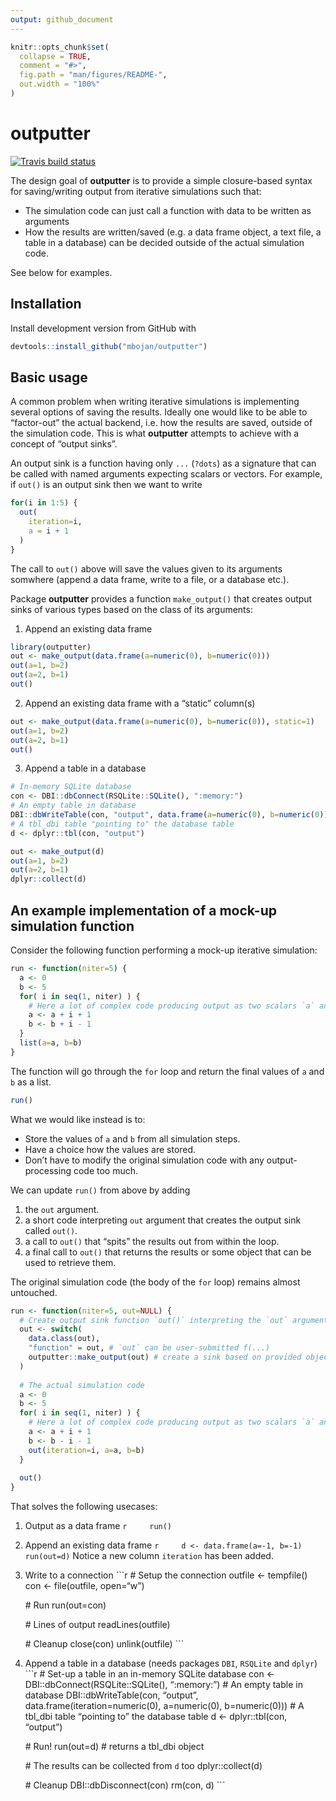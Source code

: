 ```yaml
---
output: github_document
---
```


```r
knitr::opts_chunk$set(
  collapse = TRUE,
  comment = "#>",
  fig.path = "man/figures/README-",
  out.width = "100%"
)
```





# outputter

[![Travis build status](https://travis-ci.org/mbojan/outputter.svg?branch=master)](https://travis-ci.org/mbojan/outputter)

The design goal of **outputter** is to provide a simple closure-based syntax for saving/writing output from iterative simulations such that:

- The simulation code can just call a function with data to be written as arguments
- How the results are written/saved (e.g. a data frame object, a text file, a table in a database) can be decided outside of the actual simulation code.

See below for examples.




## Installation

Install development version from GitHub with

```r
devtools::install_github("mbojan/outputter")
```







## Basic usage

A common problem when writing iterative simulations is implementing several options of saving the results. Ideally one would like to be able to "factor-out" the actual backend, i.e. how the results are saved, outside of the simulation code. This is what **outputter** attempts to achieve with a concept of "output sinks".

An output sink is a function having only `...` (`?dots`) as a signature that can be called with named arguments expecting scalars or vectors. For example, if `out()` is an output sink then we want to write

```r
for(i in 1:5) {
  out( 
    iteration=i,
    a = i + 1
  )
}
```

The call to `out()` above will save the values given to its arguments somwhere (append a data frame, write to a file, or a database etc.).

Package **outputter** provides a function `make_output()` that creates output sinks of various types based on the class of its arguments:

1. Append an existing data frame
  ```r
  library(outputter)
  out <- make_output(data.frame(a=numeric(0), b=numeric(0)))
  out(a=1, b=2)
  out(a=2, b=1)
  out()
  ```
2. Append an existing data frame with a "static" column(s)
  ```r
  out <- make_output(data.frame(a=numeric(0), b=numeric(0)), static=1)
  out(a=1, b=2)
  out(a=2, b=1)
  out()
  ```
3. Append a table in a database
  ```r
  # In-memory SQLite database
  con <- DBI::dbConnect(RSQLite::SQLite(), ":memory:")
  # An empty table in database
  DBI::dbWriteTable(con, "output", data.frame(a=numeric(0), b=numeric(0)))
  # A tbl_dbi table "pointing to" the database table
  d <- dplyr::tbl(con, "output")
  
  out <- make_output(d)
  out(a=1, b=2)
  out(a=2, b=1)
  dplyr::collect(d)
  ```









## An example implementation of a mock-up simulation function

Consider the following function performing a mock-up iterative simulation:

```r
run <- function(niter=5) {
  a <- 0
  b <- 5
  for( i in seq(1, niter) ) {
    # Here a lot of complex code producing output as two scalars `a` and `b`
    a <- a + i + 1
    b <- b + i - 1
  }
  list(a=a, b=b)
}
```

The function will go through the `for` loop and return the final values of `a` and `b` as a list.

```r
run()
```

What we would like instead is to:

- Store the values of `a` and `b` from all simulation steps.
- Have a choice how the values are stored.
- Don't have to modify the original simulation code with any output-processing code too much.

We can update `run()` from above by adding

1. the `out` argument.
2. a short code interpreting `out` argument that creates the output sink called `out()`.
3. a call to `out()` that "spits" the results out from within the loop.
4. a final call to `out()` that returns the results or some object that can be used to retrieve them.

The original simulation code (the body of the `for` loop) remains almost untouched.

```r
run <- function(niter=5, out=NULL) {
  # Create output sink function `out()` interpreting the `out` argument
  out <- switch(
    data.class(out),
    "function" = out, # `out` can be user-submitted f(...)
    outputter::make_output(out) # create a sink based on provided object
  )
  
  # The actual simulation code
  a <- 0
  b <- 5
  for( i in seq(1, niter) ) {
    # Here a lot of complex code producing output as two scalars `a` and `b`
    a <- a + i + 1
    b <- b - i - 1
    out(iteration=i, a=a, b=b)
  }
  
  out()
}
```

That solves the following usecases:

1. Output as a data frame
    ```r
    run()
    ```

2. Append an existing data frame
    ```r
    d <- data.frame(a=-1, b=-1)
    run(out=d)
    ```
    Notice a new column `iteration` has been added.

3. Write to a connection
    ```r
    # Setup the connection
    outfile <- tempfile()
    con <- file(outfile, open="w")
    
    # Run
    run(out=con)
    
    # Lines of output
    readLines(outfile)
    
    # Cleanup
    close(con)
    unlink(outfile)
    ```

4. Append a table in a database (needs packages `DBI`, `RSQLite` and `dplyr`)
    ```r
    # Set-up a table in an in-memory SQLite database
    con <- DBI::dbConnect(RSQLite::SQLite(), ":memory:")
    # An empty table in database
    DBI::dbWriteTable(con, "output", data.frame(iteration=numeric(0), a=numeric(0), b=numeric(0)))
    # A tbl_dbi table "pointing to" the database table
    d <- dplyr::tbl(con, "output")
    
    # Run!
    run(out=d)   # returns a tbl_dbi object
    
    # The results can be collected from `d` too
    dplyr::collect(d)
    
    # Cleanup
    DBI::dbDisconnect(con)
    rm(con, d)
    ```

